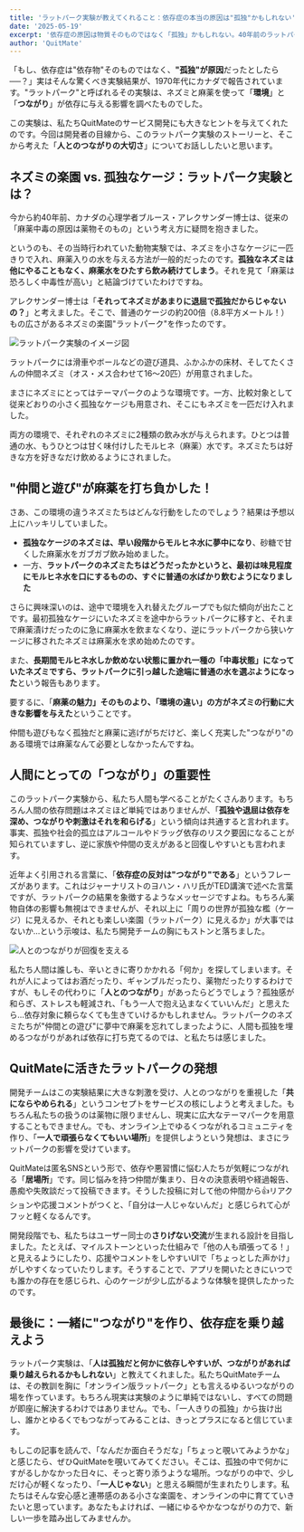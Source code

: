 ```yaml
---
title: 'ラットパーク実験が教えてくれること：依存症の本当の原因は"孤独"かもしれない'
date: '2025-05-19'
excerpt: '依存症の原因は物質そのものではなく「孤独」かもしれない。40年前のラットパーク実験から学ぶ"つながり"の重要性とQuitMateの開発理念について解説します。'
author: 'QuitMate'
---
```


「もし、依存症は"依存物"そのものではなく、**"孤独"が原因**だったとしたら──？」実はそんな驚くべき実験結果が、1970年代にカナダで報告されています。"ラットパーク"と呼ばれるその実験は、ネズミと麻薬を使って「**環境**」と「**つながり**」が依存に与える影響を調べたものでした。

この実験は、私たちQuitMateのサービス開発にも大きなヒントを与えてくれたのです。今回は開発者の目線から、このラットパーク実験のストーリーと、そこから考えた「**人とのつながりの大切さ**」についてお話ししたいと思います。

## ネズミの楽園 vs. 孤独なケージ：ラットパーク実験とは？

今から約40年前、カナダの心理学者ブルース・アレクサンダー博士は、従来の「麻薬中毒の原因は薬物そのもの」という考え方に疑問を抱きました。

というのも、その当時行われていた動物実験では、ネズミを小さなケージに一匹きりで入れ、麻薬入りの水を与える方法が一般的だったのです。**孤独なネズミは他にやることもなく、麻薬水をひたすら飲み続けてしまう**。それを見て「麻薬は恐ろしく中毒性が高い」と結論づけていたわけですね。

アレクサンダー博士は「**それってネズミがあまりに退屈で孤独だからじゃないの？**」と考えました。そこで、普通のケージの約200倍（8.8平方メートル！）もの広さがあるネズミの楽園"ラットパーク"を作ったのです​。

![ラットパーク実験のイメージ図](rat-park.png)

ラットパークには滑車やボールなどの遊び道具、ふかふかの床材、そしてたくさんの仲間ネズミ（オス・メス合わせて16～20匹）が用意されました。

まさにネズミにとってはテーマパークのような環境です。一方、比較対象として従来どおりの小さく孤独なケージも用意され、そこにもネズミを一匹だけ入れました。

両方の環境で、それぞれのネズミに2種類の飲み水が与えられます。ひとつは普通の水、もうひとつは甘く味付けしたモルヒネ（麻薬）水です。ネズミたちは好きな方を好きなだけ飲めるようにされました。

## "仲間と遊び"が麻薬を打ち負かした！

さあ、この環境の違うネズミたちはどんな行動をしたのでしょう？結果は予想以上にハッキリしていました。

* **孤独なケージのネズミは、早い段階からモルヒネ水に夢中になり**、砂糖で甘くした麻薬水をガブガブ飲み始めました​。
* 一方、**ラットパークのネズミたちはどうだったかというと、最初は味見程度にモルヒネ水を口にするものの、すぐに普通の水ばかり飲むようになりました**​

さらに興味深いのは、途中で環境を入れ替えたグループでも似た傾向が出たことです。最初孤独なケージにいたネズミを途中からラットパークに移すと、それまで麻薬漬けだったのに急に麻薬水を飲まなくなり、逆にラットパークから狭いケージに移されたネズミは麻薬水を求め始めたのです​。

また、**長期間モルヒネ水しか飲めない状態に置かれ一種の「中毒状態」になっていたネズミですら、ラットパークに引っ越した途端に普通の水を選ぶようになった**という報告もあります​。

要するに、「**麻薬の魅力」そのものより、「環境の違い」の方がネズミの行動に大きな影響を与えた**ということです​。

仲間も遊びもなく孤独だと麻薬に逃げがちだけど、楽しく充実した"つながり"のある環境では麻薬なんて必要としなかったんですね。

## 人間にとっての「つながり」の重要性

このラットパーク実験から、私たち人間も学べることがたくさんあります。もちろん人間の依存問題はネズミほど単純ではありませんが、「**孤独や退屈は依存を深め、つながりや刺激はそれを和らげる**」という傾向は共通すると言われます。事実、孤独や社会的孤立はアルコールやドラッグ依存のリスク要因になることが知られていますし、逆に家族や仲間の支えがあると回復しやすいとも言われます。

近年よく引用される言葉に、「**依存症の反対は"つながり"である**」というフレーズがあります。これはジャーナリストのヨハン・ハリ氏がTED講演で述べた言葉ですが、ラットパークの結果を象徴するようなメッセージですよね。もちろん薬物自体の影響も無視はできませんが、それ以上に「周りの世界が孤独な檻（ケージ）に見えるか、それとも楽しい楽園（ラットパーク）に見えるか」が大事ではないか…という示唆は、私たち開発チームの胸にもストンと落ちました​。

![人とのつながりが回復を支える](connection.png)

私たち人間は誰しも、辛いときに寄りかかれる「何か」を探してしまいます。それが人によってはお酒だったり、ギャンブルだったり、薬物だったりするわけですが、もしその代わりに「**人とのつながり**」があったらどうでしょう？孤独感が和らぎ、ストレスも軽減され、「もう一人で抱え込まなくていいんだ」と思えたら…依存対象に頼らなくても生きていけるかもしれません。ラットパークのネズミたちが"仲間との遊び"に夢中で麻薬を忘れてしまったように、人間も孤独を埋めるつながりがあれば依存に打ち克てるのでは、と私たちは感じました。

## QuitMateに活きたラットパークの発想

開発チームはこの実験結果に大きな刺激を受け、人とのつながりを重視した「**共にならやめられる**」というコンセプトをサービスの核にしようと考えました。もちろん私たちの扱うのは薬物に限りませんし、現実に広大なテーマパークを用意することもできません。でも、オンライン上でゆるくつながれるコミュニティを作り、「**一人で頑張らなくてもいい場所**」を提供しようという発想は、まさにラットパークの影響を受けています。

QuitMateは匿名SNSという形で、依存や悪習慣に悩む人たちが気軽につながれる「**居場所**」です。同じ悩みを持つ仲間が集まり、日々の決意表明や経過報告、愚痴や失敗談だって投稿できます。そうした投稿に対して他の仲間から👍リアクションや応援コメントがつくと、「自分は一人じゃないんだ」と感じられて心がフッと軽くなるんです。

開発段階でも、私たちはユーザー同士の**さりげない交流**が生まれる設計を目指しました。たとえば、マイルストーンといった仕組みで「他の人も頑張ってる！」と見えるようにしたり、応援やコメントをしやすいUIで「ちょっとした声かけ」がしやすくなっていたりします。そうすることで、アプリを開いたときにいつでも誰かの存在を感じられ、心のケージが少し広がるような体験を提供したかったのです。

## 最後に：一緒に"つながり"を作り、依存症を乗り越えよう

ラットパーク実験は、「**人は孤独だと何かに依存しやすいが、つながりがあれば乗り越えられるかもしれない**」と教えてくれました。私たちQuitMateチームは、その教訓を胸に「オンライン版ラットパーク」とも言えるゆるいつながりの場を作っています。もちろん現実は実験のように単純ではないし、すべての問題が即座に解決するわけではありません。でも、「一人きりの孤独」から抜け出し、誰かとゆるくでもつながってみることは、きっとプラスになると信じています。

もしこの記事を読んで、「なんだか面白そうだな」「ちょっと覗いてみようかな」と感じたら、ぜひQuitMateを覗いてみてください。そこは、孤独の中で何かにすがるしかなかった日々に、そっと寄り添うような場所。つながりの中で、少しだけ心が軽くなったり、「**一人じゃない**」と思える瞬間が生まれたりします。私たちはそんな安心感と連帯感のある小さな楽園を、オンラインの中に育てていきたいと思っています。あなたもよければ、一緒にゆるやかなつながりの力で、新しい一歩を踏み出してみませんか。 